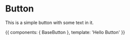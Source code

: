 

<Meta title="MDX|Button" component={BaseButton} />

# Button

<Props of={BaseButton} />

This is a simple button with some text in it.

<Preview>
  <Story name="With Text">
    {{
        components: { BaseButton },
        template: '<base-button>Hello Button</base-button>'
    }}
  </Story>
</Preview>
